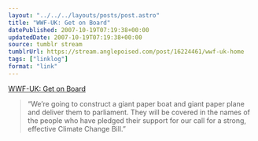 ```yaml
---
layout: "../../../layouts/posts/post.astro"
title: "WWF-UK: Get on Board"
datePublished: 2007-10-19T07:19:38+00:00
updatedDate: 2007-10-19T07:19:38+00:00
source: tumblr stream
tumblrUrl: https://stream.anglepoised.com/post/16224461/wwf-uk-home
tags: ["linklog"]
format: "link"
---
```


[WWF-UK: Get on Board][1]

> &ldquo;We&rsquo;re going to construct a giant paper boat and giant paper plane and deliver them to parliament. They will be covered in the names of the people who have pledged their support for our call for a strong, effective Climate Change Bill.&rdquo;

[1]: http://getonboard.wwf.org.uk/index.php
